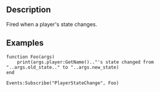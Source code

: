{{Lua/Event|
  arguments = [[Lua/Server/Player|Player]] player, [[Lua/Shared/PlayerState|PlayerState]] old_state, [[Lua/Shared/PlayerState|PlayerState]] new_state
}}

==Description==

Fired when a player's state changes.

==Examples==

<syntaxhighlight>
function Foo(args)
	print(args.player:GetName().."'s state changed from "..args.old_state.." to "..args.new_state)
end

Events:Subscribe("PlayerStateChange", Foo)
</syntaxhighlight>